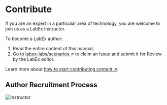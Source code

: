 # Contribute

If you are an expert in a particular area of technology, you are welcome to join us as a LabEx Instructor.

To become a LabEx author:

1. Read the entire content of this manual;
2. Go to [labex-labs/scenarios ↗](https://github.com/labex-labs/scenarios/issues) to claim an Issue and submit it for Review by the LabEx editor.

Learn more about [how to start contributing content ↗](https://github.com/labex-labs/scenarios/issues/18).

## Author Recruitment Process

![Instructor](.github/assets/instructor.png)
